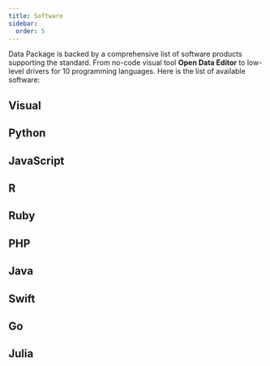 ```yaml
---
title: Software
sidebar:
  order: 5
---
```



Data Package is backed by a comprehensive list of software products supporting the standard. From no-code visual tool **Open Data Editor** to low-level drivers for 10 programming languages. Here is the list of available software:

## Visual

<ImageLinkCard
  title="Open Data Editor"
  imageSrc={software.odet.src}
  description="<br /> No-code application to explore and publish all kinds of data: datasets, tables, charts, maps, stories, and more. Forever free and open source project powered by open standards and generative AI."
  href="https://opendataeditor.org"
/>

<CardGrid>
<ImageLinkCard
  title="Data Curator"
  imageSrc={software.dataCurator.src}
  description="Data Curator is a simple desktop data editor to help describe, validate and share usable open data."
  href="https://github.com/qcif/data-curator"
/>

<ImageLinkCard
  title="Flatterer"
  imageSrc={software.flatterer.src}
  description="An opinionated JSON to CSV/XLSX/SQLITE/PARQUET/POSTGRES converter which tries to make a useful relational output for data analysis."
  href="https://flatterer.opendata.coop/"
/>
</CardGrid>

## Python

<CardGrid>
  <LinkCard
    title="frictionless-py"
    description="Data management framework for Python that provides functionality to describe, extract, validate, and transform tabular data"
    href="https://framework.frictionlessdata.io/"
  />
  <LinkCard
    title="dataflows"
    description="DataFlows is a simple, intuitive lightweight framework for building data processing flows in python."
    href="https://github.com/datahq/dataflows"
  />
</CardGrid>

## JavaScript

<CardGrid>
  <LinkCard
    title="frictionless-js"
    description="A lightweight, standardized library accessing files and datasets, especially tabular ones (CSV, Excel)."
    href="https://github.com/frictionlessdata/frictionless-js"
  />
  <LinkCard
    title="datapackage-render-js"
    description="React components for rendering Data Package Views."
    href="https://github.com/frictionlessdata/datapackage-render-js"
  />
</CardGrid>

## R

<CardGrid>
  <LinkCard
    title="frictionless-r"
    description="R package to read and write Frictionless Data Packages"
    href="https://docs.ropensci.org/frictionless/"
  />
</CardGrid>

## Ruby

<CardGrid>
  <LinkCard
    title="datapackage-rb"
    description="Ruby library and tools for working with datapackages"
    href="https://github.com/frictionlessdata/datapackage-rb"
  />
  <LinkCard
    title="tableschema-rb"
    description="A Ruby library for working with JSON Table Schema."
    href="https://github.com/frictionlessdata/tableschema-rb"
  />
</CardGrid>

## PHP

<CardGrid>
  <LinkCard
    title="datapackage-php"
    description="A php library for working with Data Package."
    href="https://github.com/frictionlessdata/datapackage-php"
  />
  <LinkCard
    title="tableschema-php"
    description="A php library for working with Table Schema."
    href="https://github.com/frictionlessdata/tableschema-php"
  />
</CardGrid>

## Java

<CardGrid>
  <LinkCard
    title="datapackage-java"
    description="A Java library for working with Frictionless Data Data Packages."
    href="https://github.com/frictionlessdata/datapackage-java"
  />
  <LinkCard
    title="tableschema-java"
    description="A Java library for working with Table Schema."
    href="https://github.com/frictionlessdata/tableschema-java"
  />
</CardGrid>

## Swift

<CardGrid>
  <LinkCard
    title="datapackage-swift"
    description="A Swift library for working with Data Package."
    href="https://github.com/frictionlessdata/datapackage-swift"
  />
  <LinkCard
    title="tableschema-swift"
    description="A Swift library for working with Table Schema."
    href="https://github.com/frictionlessdata/tableschema-swift"
  />
</CardGrid>

## Go

<CardGrid>
  <LinkCard
    title="datapackage-go"
    description="A Go library for working with Data Package."
    href="https://github.com/frictionlessdata/datapackage-go"
  />
  <LinkCard
    title="tableschema-go"
    description="A Go library for working with Table Schema."
    href="https://github.com/frictionlessdata/tableschema-go"
  />
</CardGrid>

## Julia

<CardGrid>
  <LinkCard
    title="datapackage-jl"
    description="A Julia library for working with Data Package."
    href="https://github.com/frictionlessdata/datapackage-jl"
  />
  <LinkCard
    title="tableschema-jl"
    description="A Julia library for working with Table Schema."
    href="https://github.com/frictionlessdata/tableschema-jl"
  />
</CardGrid>
